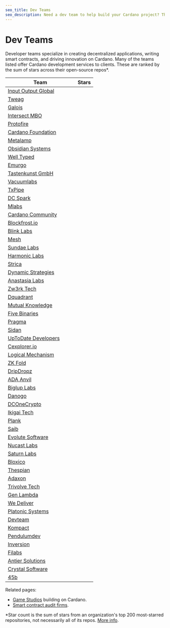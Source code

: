 ```yaml
---
seo_title: Dev Teams
seo_description: Need a dev team to help build your Cardano project? These teams build dApps, write smart contracts, manage projects, and drive innovation on Cardano.
---
```



# Dev Teams

Developer teams specialize in creating decentralized applications, writing smart contracts, and driving innovation on Cardano. Many of the teams listed offer Cardano development services to clients. These are ranked by the sum of stars across their open-source repos\*.

| Team                                                        | Stars                                                             |
| ----------------------------------------------------------- | ----------------------------------------------------------------- |
| [Input Output Global](https://iohk.io/)                     | <StarBadge githubURL="https://github.com/input-output-hk"/>       |
| [Tweag](https://www.tweag.io/)                              | <StarBadge githubURL="https://github.com/tweag"/>                 |
| [Galois](https://galois.com/)                               | <StarBadge githubURL="https://github.com/GaloisInc"/>             |
| [Intersect MBO](https://www.intersectmbo.org/)              | <StarBadge githubURL="https://github.com/intersectmbo"/>          |
| [Protofire](https://protofire.io/)                          | <StarBadge githubURL="https://github.com/protofire"/>             |
| [Cardano Foundation](https://cardanofoundation.org/)        | <StarBadge githubURL="https://github.com/cardano-foundation"/>    |
| [Metalamp](https://metalamp.io/)                            | <StarBadge githubURL="https://github.com/fullstack-development"/> |
| [Obsidian Systems](https://obsidian.systems/)               | <StarBadge githubURL="https://github.com/obsidiansystems"/>       |
| [Well Typed](https://www.well-typed.com/)                   | <StarBadge githubURL="https://github.com/well-typed"/>            |
| [Emurgo](https://emurgo.io/)                                | <StarBadge githubURL="https://github.com/Emurgo"/>                |
| [Tastenkunst GmbH](http://www.tastenkunst.com/)             | <StarBadge githubURL="https://github.com/Tastenkunst"/>           |
| [Vacuumlabs](https://vacuumlabs.com/)                       | <StarBadge githubURL="https://github.com/vacuumlabs"/>            |
| [TxPipe](https://txpipe.io/)                                | <StarBadge githubURL="https://github.com/txpipe"/>                |
| [DC Spark](https://www.dcspark.io/)                         | <StarBadge githubURL="https://github.com/dcSpark"/>               |
| [Mlabs](https://mlabs.city/)                                | <StarBadge githubURL="https://github.com/mlabs-haskell"/>         |
| [Cardano Community](https://cardano-community.github.io)    | <StarBadge githubURL="https://github.com/cardano-community"/>     |
| [Blockfrost.io](https://blockfrost.io/)                     | <StarBadge githubURL="https://github.com/blockfrost"/>            |
| [Blink Labs](https://blinklabs.io/)                         | <StarBadge githubURL="https://github.com/blinklabs-io"/>          |
| [Mesh](https://meshjs.dev/)                                 | <StarBadge githubURL="https://github.com/MeshJS"/>                |
| [Sundae Labs](https://sundae.fi/)                           | <StarBadge githubURL="https://github.com/SundaeSwap-finance"/>    |
| [Harmonic Labs](https://www.harmoniclabs.tech/)             | <StarBadge githubURL="https://github.com/HarmonicLabs"/>          |
| [Strica](https://strica.io/)                                | <StarBadge githubURL="https://github.com/StricaHQ"/>              |
| [Dynamic Strategies](https://dynamicstrategies.io/)         | <StarBadge githubURL="https://github.com/dynamicstrategies"/>     |
| [Anastasia Labs](https://anastasialabs.com/)                | <StarBadge githubURL="https://github.com/Anastasia-Labs"/>        |
| [Zw3rk Tech](https://zw3rk.com/)                            | <StarBadge githubURL="https://github.com/zw3rk"/>                 |
| [Dquadrant](https://dquadrant.com/)                         | <StarBadge githubURL="https://github.com/dQuadrant"/>             |
| [Mutual Knowledge](https://mukn.com/)                       | <StarBadge githubURL="https://github.com/MuKnSys"/>               |
| [Five Binaries](https://fivebinaries.com/)                  | <StarBadge githubURL="https://github.com/fivebinaries"/>          |
| [Pragma](https://pragma.io/)                                | <StarBadge githubURL="https://github.com/pragma-org"/>            |
| [Sidan](https://sidan.io/)                                  | <StarBadge githubURL="https://github.com/sidan-lab"/>             |
| [UpToDate Developers](https://uptodatedevelopers.com/)      | <StarBadge githubURL="https://github.com/UPTODATE-DEV"/>          |
| [Cexplorer.io](https://cexplorer.io/)                       | <StarBadge githubURL="https://github.com/cexplorer"/>             |
| [Logical Mechanism](https://logicalmechanism.io/)           | <StarBadge githubURL="https://github.com/logical-mechanism"/>     |
| [ZK Fold](https://zkfold.io/)                               | <StarBadge githubURL="https://github.com/zkFold"/>                |
| [DripDropz](https://dripdropz.io)                           | <StarBadge githubURL="https://github.com/DripDropz"/>             |
| [ADA Anvil](https://ada-anvil.io/)                          | <StarBadge githubURL="https://github.com/Cardano-Forge"/>         |
| [Biglup Labs](https://biglup.io/)                           | <StarBadge githubURL="https://github.com/Biglup"/>                |
| [Danogo](https://danogo.io/)                                | <StarBadge githubURL="https://github.com/Danogo2023"/>            |
| [DCOneCrypto](https://dconecrypto.finance/)                 | <StarBadge githubURL="https://github.com/DCOneCrypto"/>           |
| [Ikigai Tech](https://ikigaitech.org/)                      | <StarBadge githubURL="https://github.com/ikigai-github"/>         |
| [Plank](https://www.joinplank.com/)                         | <StarBadge githubURL="https://github.com/joinplank"/>             |
| [Saib](https://saib.dev/)                                   | <StarBadge githubURL="https://github.com/SAIB-Inc"/>              |
| [Evolute Software](https://evolute.software/)               | <StarBadge githubURL="https://github.com/evolute-software"/>      |
| [Nucast Labs](https://www.nucastlabs.xyz/)                  | <StarBadge githubURL="https://github.com/Nucastio"/>              |
| [Saturn Labs](https://saturnlabs.org/)                      | <StarBadge githubURL="https://github.com/SaturnLabs"/>            |
| [Bloxico](https://bloxico.com/)                             | <StarBadge githubURL="https://github.com/Bloxico"/>               |
| [Thespian](https://thespian.eu/)                            | <StarBadge githubURL="https://github.com/Thespian-Agency"/>       |
| [Adaxon](https://adaxon.io/)                                | <StarBadge githubURL="https://github.com/adaxonio"/>              |
| [Trivolve Tech](https://trivolvetech.com/)                  |                                                                   |
| [Gen Lambda](https://www.genlambda.com/)                    |                                                                   |
| [We Deliver](https://we-deliver.io/)                        |                                                                   |
| [Platonic Systems](https://platonic.systems/)               |                                                                   |
| [Devteam](https://www.devteam.inc/)                         |                                                                   |
| [Kompact](https://kompact.io/)                              |                                                                   |
| [Pendulumdev](https://pendulumdev.co.uk/)                   |                                                                   |
| [Inversion](https://inversion.dev/)                         |                                                                   |
| [Filabs](https://www.filabs.dev/)                           |                                                                   |
| [Antier Solutions](https://www.antiersolutions.com/)        |                                                                   |
| [Crystal Software](http://www.crystal.infinityfreeapp.com/) |                                                                   |
| [45b](https://45b.io/)                                      |                                                                   |

Related pages:

- [Game Studios](https://adastack.io/gaming/game_studios) building on Cardano.
- [Smart contract audit firms](https://www.adastack.io/development/smart_contract_audits).

\*Star count is the sum of stars from an organization's top 200 most-starred repositories, not necessarily all of its repos. [More info](https://shields.io/badges/git-hub-orgs-stars).
